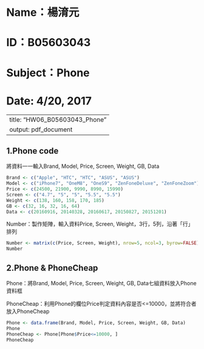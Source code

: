 # Name：楊淯元
# ID：B05603043
# Subject：Phone
# Date: 4/20, 2017

---
title: "HW06_B05603043_Phone"
output: pdf_document
---
##  1.Phone code
將資料一一輸入Brand, Model, Price, Screen, Weight, GB, Data

```r
Brand <- c("Apple", "HTC", "HTC", "ASUS", "ASUS")
Model <- c("iPhone7", "OneM8", "OneS9", "ZenFoneDeluxe", "ZenFoneZoom")
Price <- c(24500, 21900, 9990, 8990, 15990)
Screen <- c("4.7", "5", "5", "5.5", "5.5")
Weight <- c(138, 160, 158, 170, 185)
GB <- c(32, 16, 32, 16, 64)
Data <- c(20160916, 20140328, 20160617, 20150827, 20151201)
```
Number：製作矩陣，輸入資料Price, Screen, Weight，3行，5列，沿著「行」排列

```r
Number <- matrix(c(Price, Screen, Weight), nrow=5, ncol=3, byrow=FALSE)
Number
```

##  2.Phone & PhoneCheap

Phone：將Brand, Model, Price, Screen, Weight, GB, Data七組資料放入Phone資料框

PhoneCheap：利用Phone的欄位Price判定資料內容是否<=10000，並將符合者放入PhoneCheap
```r
Phone <- data.frame(Brand, Model, Price, Screen, Weight, GB, Data)
Phone
PhoneCheap <- Phone[Phone$Price<=10000, ]
PhoneCheap
```

